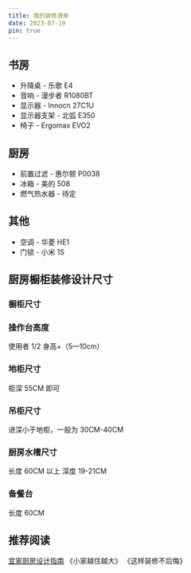 ```yaml
---
title: 我的装修清单
date: 2023-07-19
pin: true
---
```


## 书房

- 升降桌 - 乐歌 E4
- 音响 - 漫步者 R1080BT
- 显示器 - Innocn 27C1U
- 显示器支架 - 北弧 E350
- 椅子 - Ergomax EVO2

## 厨房

- 前置过滤 - 惠尔顿 P0038
- 冰箱 - 美的 508
- 燃气热水器 - 待定

## 其他

- 空调 - 华菱 HE1
- 门锁 - 小米 1S

## 厨房橱柜装修设计尺寸

### 橱柜尺寸

### 操作台高度

使用者 1/2 身高+（5—10cm）

### 地柜尺寸

柜深 55CM 即可

### 吊柜尺寸

进深小于地柜，一般为 30CM-40CM

### 厨房水槽尺寸

长度 60CM 以上
深度 19-21CM

### 备餐台

长度 60CM

## 推荐阅读

[宜家厨房设计指南](https://www.ikea.com/ca/en/files/pdf/d6/cb/d6cb87ce/fy21_apr_your_new_ikea_kitchen_planning_guide_en.pdf)
《小家越住越大》
《这样装修不后悔》
